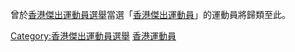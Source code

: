 曾於[[香港傑出運動員選舉|香港傑出運動員選舉]]當選「[[香港傑出運動員|香港傑出運動員]]」的運動員將歸類至此。

[[Category:香港傑出運動員選舉|Category:香港傑出運動員選舉]]
[[Category:香港運動員|]]